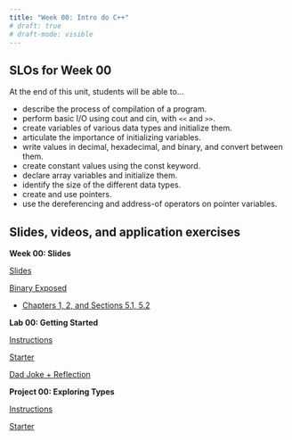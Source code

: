 ```yaml
---
title: "Week 00: Intro do C++"
# draft: true
# draft-mode: visible
---
```


## SLOs for Week 00

At the end of this unit, students will be able to...

-   describe the process of compilation of a program.
-   perform basic I/O using cout and cin, with `<<` and `>>`.
-   create variables of various data types and initialize them.
-   articulate the importance of initializing variables.
-   write values in decimal, hexadecimal, and binary, and convert between them.
-   create constant values using the const keyword.
-   declare array variables and initialize them.
-   identify the size of the different data types.
-   create and use pointers.
-   use the dereferencing and address-of operators on pointer variables.

## Slides, videos, and application exercises

:::::: slide-deck
**Week 00: Slides**

::: slides
[Slides](https://docs.google.com/presentation/u/1/d/1P8PvEMAZsOK85w_vDgjgc9MTG5jADufl6RvGtUXpMLM/edit){target="_blank"}
:::

::: source
[Binary Exposed](https://integer.exposed/#0x0008){target="_blank"}
:::

```{=html}
<!-- ::: source
[Code from Class](https://calvincollege-my.sharepoint.com/:f:/g/personal/vtn2_calvin_edu/Eredz2bHiShCtI0CVssiaggB8tUES6QbacEf2cc4PBhTgQ?e=uoV7Uu)
::: -->
```

::: reading
-   [Chapters 1, 2, and Sections 5.1, 5.2](https://runestone.academy/runestone/books/published/cpp4python/index.html){target="_blank"}
:::

```{=html}
<!-- ::: video
[Video](https://youtu.be/_YqEHZccujc)
:::
-->
```
::::::

<!-- ## Lab -->

:::::: lab
**Lab 00: Getting Started**

::: instructions
[Instructions](/labs/lab00.qmd)
:::

::: starter
[Starter](https://classroom.github.com/a/AloYXnvi){target="_blank"}
:::

::: slides
[Dad Joke + Reflection](){target="_blank"}
:::
::::::

<!-- ## Homework assignments -->

::::: homework
**Project 00: Exploring Types**

::: instructions
[Instructions](/projects/proj00.qmd)
:::

```{=html}
<!-- ::: source
[Source](){target="_blank"}
::: -->
```

::: starter
[Starter](https://classroom.github.com/a/9zWMVZS5){target="_blank"}
:::
:::::
